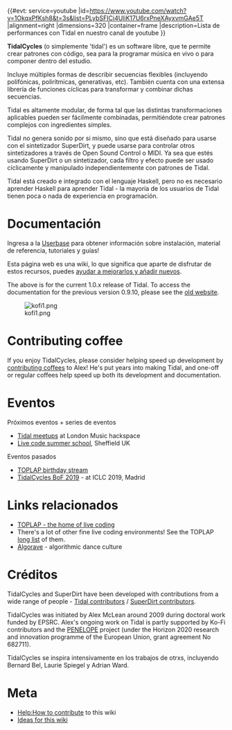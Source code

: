 <languages/>
{{#evt:
service=youtube
|id=https://www.youtube.com/watch?v=1OkqxPfKsh8&t=3s&list=PLybSFICi4UliK17U6rxPneXAyxvmGAe5T
|alignment=right
|dimensions=320
|container=frame
|description=Lista de performances con Tidal en nuestro canal de youtube
}}

'''TidalCycles''' (o simplemente 'tidal') es un software libre, que te permite crear patrones con código, sea para la programar música en vivo o para componer dentro del estudio.

Incluye múltiples formas de describir secuencias flexibles (incluyendo polifónicas, polirítmicas, generativas, etc). También cuenta con una extensa librería de funciones cíclicas para transformar y combinar dichas secuencias.

Tidal es altamente modular, de forma tal que las distintas transformaciones aplicables pueden ser fácilmente combinadas, permitiéndote crear patrones complejos con ingredientes simples.

Tidal no genera sonido por si mismo, sino que está diseñado para usarse con el sintetizador SuperDirt, y puede usarse para controlar otros sintetizadores a través de Open Sound Control o MIDI. Ya sea que estés usando SuperDirt o un sintetizador, cada filtro y efecto puede ser usado cíclicamente y manipulado independientemente con patrones de Tidal.

Tidal está creado e integrado con el lenguaje Haskell, pero no es necesario aprender Haskell para aprender Tidal - la mayoría de los usuarios de Tidal tienen poca o nada de experiencia en programación.

= Documentación =

Ingresa a la [[Userbase]] para obtener información sobre instalación, material de referencia, tutoriales y guías!

Esta página web es una wiki, lo que significa que aparte de disfrutar de estos recursos, puedes [[Help:How to contribute|ayudar a mejorarlos y añadir nuevos]].

The above is for the current 1.0.x release of Tidal. To access the documentation for the previous version 0.9.10, please see the [http://pages.tidalcycles.org/ old website].

[[File:kofi1.png|thumb|link=http://ko-fi.com/yaxulive]]

= Contributing coffee =

If you enjoy TidalCycles, please consider helping speed up development by [http://ko-fi.com/yaxulive contributing coffees] to Alex! He's put years into making Tidal, and one-off or regular coffees help speed up both its development and documentation.

= Eventos =

Próximos eventos + series de eventos

* [https://www.facebook.com/pg/musichackspace/events/?ref=page_internal Tidal meetups] at London Music hackspace
* [https://livecode-summerschool.github.io/ Live code summer school], Sheffield UK

Eventos pasados

* [https://toplap.org/wearefifteen/ TOPLAP birthday stream]
* [[TidalCycles BoF 2019]] - at ICLC 2019, Madrid

= Links relacionados =

* [http://toplap.org/TOPLAP TOPLAP - the home of live coding]
* There's a lot of other fine live coding environments! See the TOPLAP [https://toplap.org/all-things-live-coding-a-curated-list/ long list] of them.
* [http://algorave.com/ Algorave] - algorithmic dance culture

= Créditos =

TidalCycles and SuperDirt have been developed with contributions from a wide range of people - [https://github.com/tidalcycles/Tidal/graphs/contributors Tidal contributors] / [https://github.com/musikinformatik/SuperDirt/graphs/contributors SuperDirt contributors].

TidalCycles was initiated by Alex McLean around 2009 during doctoral work funded by EPSRC. Alex's ongoing work on Tidal is partly supported by Ko-Fi contributors and the [https://penelope.hypotheses.org/ PENELOPE] project (under the Horizon 2020 research and innovation programme of the European Union, grant agreement No 682711).

TidalCycles se inspira intensivamente en los trabajos de otrxs, incluyendo Bernard Bel, Laurie Spiegel y Adrian Ward.

= Meta =

* [[Help:How to contribute]] to this wiki
* [[Ideas for this wiki]]